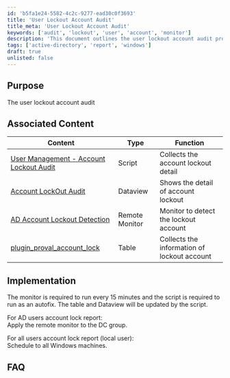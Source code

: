 ```yaml
---
id: 'b5fa1e24-5582-4c2c-9277-ead30c0f3693'
title: 'User Lockout Account Audit'
title_meta: 'User Lockout Account Audit'
keywords: ['audit', 'lockout', 'user', 'account', 'monitor']
description: 'This document outlines the user lockout account audit process, detailing associated content, implementation steps, and best practices for monitoring account lockouts in Active Directory environments.'
tags: ['active-directory', 'report', 'windows']
draft: true
unlisted: false
---
```

## Purpose

The user lockout account audit

## Associated Content

| Content                                                                 | Type      | Function                              |
|-------------------------------------------------------------------------|-----------|---------------------------------------|
| [User Management - Account Lockout Audit](https://proval.itglue.com/DOC-5078775-10219462) | Script    | Collects the account lockout detail   |
| [Account LockOut Audit](https://proval.itglue.com/DOC-5078775-10218265) | Dataview  | Shows the detail of account lockout   |
| [AD Account Lockout Detection](https://proval.itglue.com/DOC-5078775-10220558) | Remote Monitor | Monitor to detect the lockout account  |
| [plugin_proval_account_lock](https://proval.itglue.com/DOC-5078775-10220562) | Table     | Collects the information of lockout account |

## Implementation

The monitor is required to run every 15 minutes and the script is required to run as an autofix. The table and Dataview will be updated by the script.

For AD users account lock report:  
Apply the remote monitor to the DC group.

For all users account lock report (local user):  
Schedule to all Windows machines.

## FAQ















